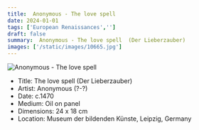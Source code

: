 ```yaml
---
title:  Anonymous - The love spell 
date: 2024-01-01
tags: ['European Renaissances','']
draft: false
summary:  Anonymous - The love spell  (Der Lieberzauber)
images: ['/static/images/10665.jpg']
---
```


![ Anonymous - The love spell ](/static/images/10665.jpg)

* Title: The love spell  (Der Lieberzauber)
* Artist:  Anonymous (?-?)
* Date: c.1470
* Medium: Oil on panel
* Dimensions: 24 x 18 cm
* Location: Museum der bildenden Künste, Leipzig, Germany


